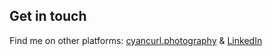 ## Get in touch

Find me on other platforms: <a href="https://cyancurl.photography" target="_blank">cyancurl.photography</a> & <a href="https://www.linkedin.com/in/tobias-s-750a74119" target="_blank">LinkedIn</a>
